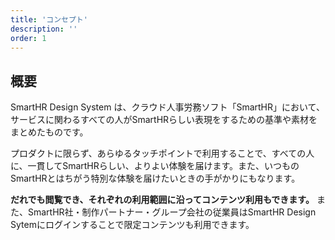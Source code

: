 ```yaml
---
title: 'コンセプト'
description: ''
order: 1
---
```


## 概要

SmartHR Design System は、クラウド人事労務ソフト「SmartHR」において、サービスに関わるすべての人がSmartHRらしい表現をするための基準や素材をまとめたものです。

プロダクトに限らず、あらゆるタッチポイントで利用することで、すべての人に、一貫してSmartHRらしい、よりよい体験を届けます。また、いつものSmartHRとはちがう特別な体験を届けたいときの手がかりにもなります。

**だれでも閲覧でき、それぞれの利用範囲に沿ってコンテンツ利用もできます。**
また、SmartHR社・制作パートナー・グループ会社の従業員はSmartHR Design Sytemにログインすることで限定コンテンツも利用できます。

